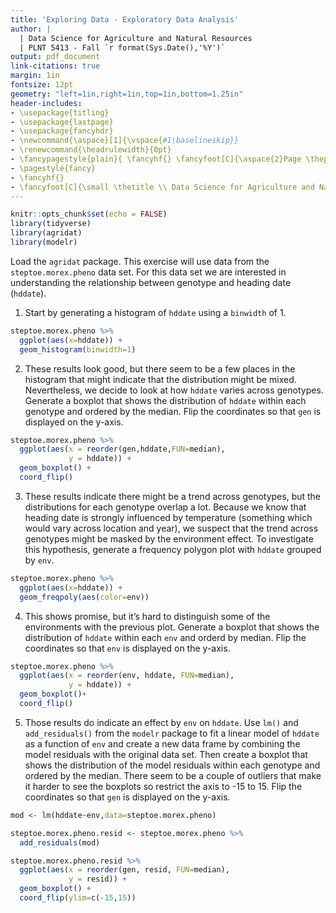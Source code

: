 ```yaml
---
title: 'Exploring Data - Exploratory Data Analysis'
author: |
  | Data Science for Agriculture and Natural Resources
  | PLNT 5413 - Fall `r format(Sys.Date(),'%Y')`
output: pdf_document
link-citations: true
margin: 1in
fontsize: 12pt
geometry: "left=1in,right=1in,top=1in,bottom=1.25in"
header-includes:
- \usepackage{titling}
- \usepackage{lastpage}
- \usepackage{fancyhdr}
- \newcommand{\aspace}[1]{\vspace{#1\baselineskip}}
- \renewcommand{\headrulewidth}{0pt}
- \fancypagestyle{plain}{ \fancyhf{} \fancyfoot[C]{\aspace{2}Page \thepage~of~\pageref{LastPage}} }
- \pagestyle{fancy}
- \fancyhf{}
- \fancyfoot[C]{\small \thetitle \\ Data Science for Agriculture and Natural Resources\\PLNT 5413 - Fall `r format(Sys.Date(),'%Y')`\\ Page \thepage~of~\pageref{LastPage}}
---
```


```r
knitr::opts_chunk$set(echo = FALSE)
library(tidyverse)
library(agridat)
library(modelr)
```

Load the `agridat` package. This exercise will use data from the `steptoe.morex.pheno` data set. For this data set we are interested in understanding the relationship between genotype and heading date (`hddate`).

1. Start by generating a histogram of `hddate` using a `binwidth` of 1.

```r
steptoe.morex.pheno %>% 
  ggplot(aes(x=hddate)) + 
  geom_histogram(binwidth=1)
```

2. These results look good, but there seem to be a few places in the histogram that might indicate that the distribution might be mixed. Nevertheless, we decide to look at how `hddate` varies across genotypes. Generate a boxplot that shows the distribution of `hddate` within each genotype and ordered by the median. Flip the coordinates so that `gen` is displayed on the y-axis.

```r
steptoe.morex.pheno %>% 
  ggplot(aes(x = reorder(gen,hddate,FUN=median),
             y = hddate)) + 
  geom_boxplot() +
  coord_flip()
```

3. These results indicate there might be a trend across genotypes, but the distributions for each genotype overlap a lot. Because we know that heading date is strongly influenced by temperature (something which would vary across location and year), we suspect that the trend across genotypes might be masked by the environment effect. To investigate this hypothesis, generate a frequency polygon plot with `hddate` grouped by `env`.

```r
steptoe.morex.pheno %>% 
  ggplot(aes(x=hddate)) + 
  geom_freqpoly(aes(color=env))
```

4. This shows promise, but it's hard to distinguish some of the environments with the previous plot. Generate a boxplot that shows the distribution of `hddate` within each `env` and orderd by median. Flip the coordinates so that `env` is displayed on the y-axis.

```r
steptoe.morex.pheno %>% 
  ggplot(aes(x = reorder(env, hddate, FUN=median),
             y = hddate)) +
  geom_boxplot()+
  coord_flip()
```

5. Those results do indicate an effect by `env` on `hddate`. Use `lm()` and `add_residuals()` from the `modelr` package to fit a linear model of `hddate` as a function of `env` and create a new data frame by combining the model residuals with the original data set. Then create a boxplot 
that shows the distribution of the model residuals within each genotype and ordered by the median. There seem to be a couple of outliers that make it harder to see the boxplots so restrict the axis to -15 to 15. Flip the coordinates so that `gen` is displayed on the y-axis.

```r
mod <- lm(hddate~env,data=steptoe.morex.pheno)

steptoe.morex.pheno.resid <- steptoe.morex.pheno %>%
  add_residuals(mod)

steptoe.morex.pheno.resid %>% 
  ggplot(aes(x = reorder(gen, resid, FUN=median),
             y = resid)) +
  geom_boxplot() +
  coord_flip(ylim=c(-15,15))
```

